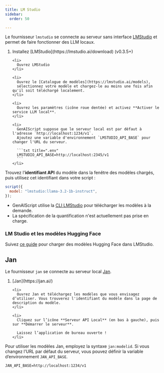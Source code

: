```yaml
---
title: LM Studio
sidebar:
  order: 50

---
```



Le fournisseur `lmstudio` se connecte au serveur sans interface [LMStudio](https://lmstudio.ai/) et permet de faire fonctionner des LLM locaux.

<Steps>
  <ol>
    <li>
      Installez [LMStudio](https://lmstudio.ai/download) (v0.3.5+)
    </li>

    <li>
      Ouvrez LMStudio
    </li>

    <li>
      Ouvrez le [Catalogue de modèles](https://lmstudio.ai/models),
      sélectionnez votre modèle et chargez-le au moins une fois afin qu'il soit téléchargé localement.
    </li>

    <li>
      Ouvrez les paramètres (icône roue dentée) et activez **Activer le service LLM local**.
    </li>

    <li>
      GenAIScript suppose que le serveur local est par défaut à l'adresse `http://localhost:1234/v1`.
      Ajoutez une variable d'environnement `LMSTUDIO_API_BASE` pour changer l'URL du serveur.

      ```txt title=".env"
      LMSTUDIO_API_BASE=http://localhost:2345/v1
      ```
    </li>
  </ol>
</Steps>

Trouvez l'**identifiant API** du modèle dans la fenêtre des modèles chargés, puis utilisez cet identifiant dans votre script :

```js '"lmstudio:llama-3.2-1b"'
script({
  model: "lmstudio:llama-3.2-1b-instruct",
});
```

* GenAIScript utilise la [CLI LMStudio](https://lmstudio.ai/docs/cli)
  pour télécharger les modèles à la demande.
* La spécification de la quantification n'est actuellement pas prise en charge.

<LLMProviderFeatures provider="lmstudio" />

### LM Studio et les modèles Hugging Face

Suivez [ce guide](https://huggingface.co/blog/yagilb/lms-hf) pour charger des modèles Hugging Face dans LMStudio.

## Jan

Le fournisseur `jan` se connecte au serveur local [Jan](https://jan.ai/).

<Steps>
  <ol>
    <li>
      [Jan](https://jan.ai/)
    </li>

    <li>
      Ouvrez Jan et téléchargez les modèles que vous envisagez d’utiliser. Vous trouverez l'identifiant du modèle dans la page de description du modèle.
    </li>

    <li>
      Cliquez sur l’icône **Serveur API Local** (en bas à gauche), puis sur **Démarrer le serveur**.

      Laissez l’application de bureau ouverte !
    </li>
  </ol>
</Steps>

Pour utiliser les modèles Jan, employez la syntaxe `jan:modelid`.
Si vous changez l’URL par défaut du serveur, vous pouvez définir la variable d’environnement `JAN_API_BASE`.

```txt title=".env"
JAN_API_BASE=http://localhost:1234/v1
```

<LLMProviderFeatures provider="jan" />
